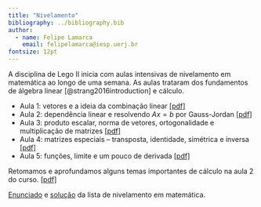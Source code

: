 ```yaml
---
title: "Nivelamento"
bibliography: ../bibliography.bib
author:
  - name: Felipe Lamarca
    email: felipelamarca@iesp.uerj.br
fontsize: 12pt
---
```


A disciplina de Lego II inicia com aulas intensivas de nivelamento em matemática ao longo de uma semana. As aulas trataram dos fundamentos de álgebra linear [@strang2016introduction] e cálculo.

- Aula 1: vetores e a ideia da combinação linear [[pdf]](pdf-aulas-nivelamento/Nivelamento%20Lego%20II%20-%20Aula%201.pdf)
- Aula 2: dependência linear e resolvendo $A x = b$ por Gauss-Jordan [[pdf]](pdf-aulas-nivelamento/Nivelamento%20Lego%20II%20-%20Aula%202.pdf)
- Aula 3: produto escalar, norma de vetores, ortogonalidade e multiplicação de matrizes [[pdf]](pdf-aulas-nivelamento/Nivelamento%20Lego%20II%20-%20Aula%203.pdf)
- Aula 4: matrizes especiais -- transposta, identidade, simétrica e inversa [[pdf]](pdf-aulas-nivelamento/Nivelamento%20Lego%20II%20-%20Aula%204.pdf)
- Aula 5: funções, limite e um pouco de derivada [[pdf]](pdf-aulas-nivelamento/Nivelamento%20Lego%20II%20-%20Aula%205.pdf)

Retomamos e aprofundamos alguns temas importantes de cálculo na aula 2 do curso. [[pdf]](pdf-aulas/Lego%20II%20-%20Aula%202.pdf)

[Enunciado](..\listas\nivelamento\enunciados.pdf) e [solução](..\listas\nivelamento\solucoes.pdf) da lista de nivelamento em matemática.